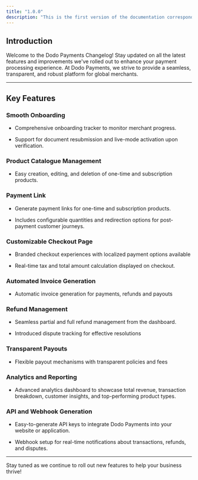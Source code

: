 ```yaml
---
title: "1.0.0"
description: "This is the first version of the documentation corresponding to the Beta launch of the Product."
---
```


## **Introduction**

Welcome to the Dodo Payments Changelog! Stay updated on all the latest features and improvements we've rolled out to enhance your payment processing experience. At Dodo Payments, we strive to provide a seamless, transparent, and robust platform for global merchants.

***

## **Key Features**

### **Smooth Onboarding**

* Comprehensive onboarding tracker to monitor merchant progress.

* Support for document resubmission and live-mode activation upon verification.

### **Product Catalogue Management**

* Easy creation, editing, and deletion of one-time and subscription products.

### **Payment Link**

* Generate payment links for one-time and subscription products.

* Includes configurable quantities and redirection options for post-payment customer journeys.

### **Customizable Checkout Page**

* Branded checkout experiences with localized payment options available

* Real-time tax and total amount calculation displayed on checkout.

### **Automated Invoice Generation**

* Automatic invoice generation for payments, refunds and payouts

### **Refund Management**

* Seamless partial and full refund management from the dashboard.

* Introduced dispute tracking for effective resolutions

### **Transparent Payouts**

* Flexible payout mechanisms with transparent policies and fees

### **Analytics and Reporting**

* Advanced analytics dashboard to showcase total revenue, transaction breakdown, customer insights, and top-performing product types.

### **API and Webhook Generation**

* Easy-to-generate API keys to integrate Dodo Payments into your website or application.

* Webhook setup for real-time notifications about transactions, refunds, and disputes.

***

Stay tuned as we continue to roll out new features to help your business thrive!